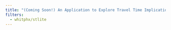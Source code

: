 ```yaml
---
title: "(Coming Soon!) An Application to Explore Travel Time Implications of Different Site Configurations"
filters:
  - whitphx/stlite
---
```

